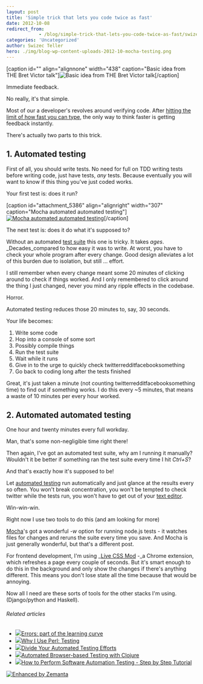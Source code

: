 ```yaml
---
layout: post
title: 'Simple trick that lets you code twice as fast'
date: 2012-10-08
redirect_from: 
            - /blog/simple-trick-that-lets-you-code-twice-as-fast/swizec/5382
categories: 'Uncategorized'
author: Swizec Teller
hero: ./img/blog-wp-content-uploads-2012-10-mocha-testing.png
---
```

\[caption id="" align="alignnone" width="438" caption="Basic idea from THE Bret Victor talk"]![Basic idea from THE Bret Victor talk](http://icant.co.uk/talks/h5/pictures/smashingconf/shorterjourney.jpg "Basic idea from THE Bret Victor talk")\[/caption]



Immediate feedback.



No really, it's that simple.



Most of our a developer's revolves around verifying code. After [hitting the limit of how fast you can type](http://swizec.com/blog/ive-hit-a-glass-ceiling-of-coding-productivity-now-what/swizec/5191 "I’ve hit a glass ceiling of coding productivity. Now what?"), the only way to think faster is getting feedback instantly.



There's actually two parts to this trick.

## 1. Automated testing

First of all, you should write tests. No need for full on TDD writing tests before writing code, just have tests, _any_ tests. Because eventually you will want to know if this thing you've just coded works.



Your first test is: does it run?



\[caption id="attachment_5386" align="alignright" width="307" caption="Mocha automated automated testing"][![Mocha automated automated testing](http://swizec.com/blog/wp-content/uploads/2012/10/mocha-testing.png "Mocha automated automated testing")](./img/blog-wp-content-uploads-2012-10-mocha-testing.png)\[/caption]



The next test is: does it do what it's supposed to?



Without an automated [test suite](http://en.wikipedia.org/wiki/Test_suite "Test suite") this one is tricky. It takes _ages_. _Decades_compared to how easy it was to write. At worst, you have to check your whole program after every change. Good design alleviates a lot of this burden due to isolation, but still ... effort.



I still remember when every change meant some 20 minutes of clicking around to check if things worked. And I only remembered to click around the thing I just changed, never you mind any ripple effects in the codebase.



Horror.



Automated testing reduces those 20 minutes to, say, 30 seconds.



Your life becomes:

1. Write some code
2. Hop into a console of some sort
3. Possibly compile things
4. Run the test suite
5. Wait while it runs
6. Give in to the urge to quickly check twitterredditfacebooksomething
7. Go back to coding long after the tests finished

Great, it's just taken a minute (not counting twitterredditfacebooksomething time) to find out if something works. I do this every ~5 minutes, that means a waste of 10 minutes per every hour worked.

## 2. Automated automated testing

One hour and twenty minutes every full workday.



Man, that's some non-negligible time right there!



Then again, I've got an automated test suite, why am I running it manually? Wouldn't it be better if something ran the test suite every time I hit _Ctrl+S_?



And that's exactly how it's supposed to be!



Let [automated testing](http://en.wikipedia.org/wiki/Test_automation "Test automation") run automatically and just glance at the results every so often. You won't break concentration, you won't be tempted to check twitter while the tests run, you won't have to get out of your [text editor](http://en.wikipedia.org/wiki/Text_editor "Text editor").



Win-win-win.



Right now I use two tools to do this (and am looking for more)



[Mocha](http://visionmedia.github.com/mocha/)'s got a wonderful _-w_ option for running node.js tests - it watches files for changes and reruns the suite every time you save. And Mocha is just generally wonderful, but that's a different post.



For frontend development, I'm using _[Live CSS Mod](https://chrome.google.com/webstore/detail/live-css-mod/pcfngkdgaccedbamgamojgomaibafdcg) -_a Chrome extension, which refreshes a page every couple of seconds. But it's smart enough to do this in the background and only show the changes if there's anything different. This means you don't lose state all the time because that would be annoying.



Now all I need are these sorts of tools for the other stacks I'm using. (Django/python and Haskell).

###### Related articles

- [![](http://i.zemanta.com/noimg_124_80_80.jpg)](http://css.dzone.com/articles/errors-part-learning-curve)[Errors: part of the learning curve](http://css.dzone.com/articles/errors-part-learning-curve)
- [![](http://i.zemanta.com/noimg_2_80_80.jpg)](http://www.modernperlbooks.com/mt/2012/08/why-i-use-perl-testing.html)[Why I Use Perl: Testing](http://www.modernperlbooks.com/mt/2012/08/why-i-use-perl-testing.html)
- [![](http://i.zemanta.com/115656693_80_80.jpg)](http://blog.smartbear.com/software-quality/bid/201324/Divide-Your-Automated-Testing-Efforts)[Divide Your Automated Testing Efforts](http://blog.smartbear.com/software-quality/bid/201324/Divide-Your-Automated-Testing-Efforts)
- [![](http://i.zemanta.com/noimg_71_80_80.jpg)](http://corfield.org/blog/post.cfm/automated-browser-based-testing-with-clojure)[Automated Browser-based Testing with Clojure](http://corfield.org/blog/post.cfm/automated-browser-based-testing-with-clojure)
- [![](http://i.zemanta.com/noimg_113_80_80.jpg)](http://www.techwench.com/how-to-perform-software-automation-testing-step-by-step-tutorial/)[How to Perform Software Automation Testing - Step by Step Tutorial](http://www.techwench.com/how-to-perform-software-automation-testing-step-by-step-tutorial/)

[![Enhanced by Zemanta](http://img.zemanta.com/zemified_e.png?x-id=c3e2471f-2e38-487a-a839-306d9e4f87b9)](http://www.zemanta.com/?px "Enhanced by Zemanta")